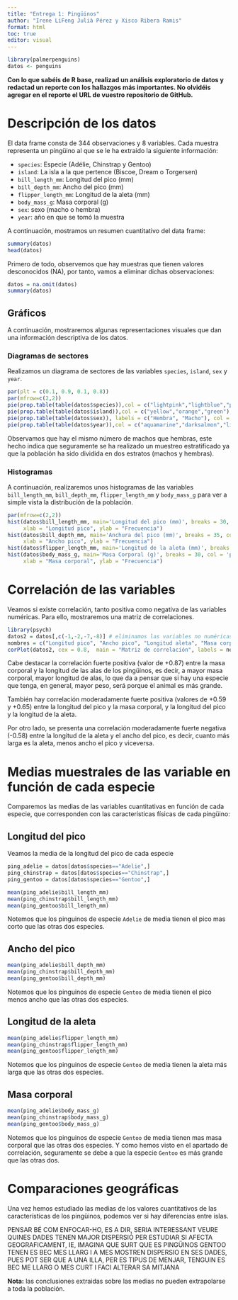 ```yaml
---
title: "Entrega 1: Pingüinos"
author: "Irene LiFeng Julià Pérez y Xisco Ribera Ramis"
format: html
toc: true
editor: visual
---
```



```r
library(palmerpenguins)
datos <- penguins
```

**Con lo que sabéis de R base, realizad un análisis exploratorio de datos y redactad un reporte con los hallazgos más importantes. No olvidéis agregar en el reporte el URL de vuestro repositorio de GitHub.**


# Descripción de los datos


El data frame consta de 344 observaciones y 8 variables. Cada muestra representa un pingüino al que se le ha extraido la siguiente información:

- `species`: Especie (Adélie, Chinstrap y Gentoo)
- `island`: La isla a la que pertence (Biscoe, Dream o Torgersen)
- `bill_length_mm`: Longitud del pico (mm)
- `bill_depth_mm`: Ancho del pico (mm)
- `flipper_length_mm`: Longitud de la aleta (mm) 
- `body_mass_g`: Masa corporal (g)
- `sex`: sexo (macho o hembra)
- `year`: año en que se tomó la muestra

A continuación, mostramos un resumen cuantitativo del data frame:

```r
summary(datos)
head(datos)
```


Primero de todo, observemos que hay muestras que tienen valores desconocidos (NA), por tanto, vamos a eliminar dichas observaciones:


```r
datos = na.omit(datos)
summary(datos)
```


## Gráficos

A continuación, mostraremos algunas representaciones visuales que dan una información descriptiva de los datos.

### Diagramas de sectores

Realizamos un diagrama de sectores de las variables `species`, `island`, `sex` y `year`.

```r
par(plt = c(0.1, 0.9, 0.1, 0.8))
par(mfrow=c(2,2))
pie(prop.table(table(datos$species)),col = c("lightpink","lightblue","purple"), main = "Proporción de especies")
pie(prop.table(table(datos$island)),col = c("yellow","orange","green"), main = "Proporción de cada isla")
pie(prop.table(table(datos$sex)), labels = c("Hembra", "Macho"), col = c("blue","coral"), main = "Sexo")
pie(prop.table(table(datos$year)),col = c("aquamarine","darksalmon","lightgreen"), main = "Año del experimento")
```

Observamos que hay el mismo número de machos que hembras, este hecho indica que seguramente se ha realizado un muestreo estratificado ya que la población ha sido dividida en dos estratos (machos y hembras).



### Histogramas

A continuación, realizaremos unos histogramas de las variables `bill_length_mm`, `bill_depth_mm`, `flipper_length_mm` y `body_mass_g` para ver a simple vista la distribución de la población.


```r
par(mfrow=c(2,2))
hist(datos$bill_length_mm, main='Longitud del pico (mm)', breaks = 30, col = 'lightblue',
     xlab = "Longitud pico", ylab = "Frecuencia")
hist(datos$bill_depth_mm, main='Anchura del pico (mm)', breaks = 35, col = 'coral3',
     xlab = "Ancho pico", ylab = "Frecuencia")
hist(datos$flipper_length_mm, main='Longitud de la aleta (mm)', breaks = 30, col = 'lightgreen', xlab = "Longitud aleta", ylab = "Frecuencia")
hist(datos$body_mass_g, main='Masa Corporal (g)', breaks = 30, col = 'pink',
     xlab = "Masa corporal", ylab = "Frecuencia")
```


# Correlación de las variables

Veamos si existe correlación, tanto positiva como negativa de las variables numéricas. Para ello, mostraremos una matriz de correlaciones.


```r
library(psych)
datos2 = datos[,c(-1,-2,-7,-8)] # eliminamos las variables no numéricas
nombres = c("Longitud pico", "Ancho pico", "Longitud aleta", "Masa corporal")
corPlot(datos2, cex = 0.8,  main = "Matriz de correlación", labels = nombres)
```

Cabe destacar la correlación fuerte positiva (valor de +0.87) entre la masa corporal y la longitud de las alas de los pingüinos, es decir, a mayor masa corporal, mayor longitud de alas, lo que da a pensar que si hay una especie que tenga, en general, mayor peso, será porque el animal es más grande.

También hay correlación moderadamente fuerte positiva (valores de +0.59 y +0.65) entre la longitud del pico y la masa corporal, y la longitud del pico y la longitud de la aleta.

Por otro lado, se presenta una correlación moderadamente fuerte negativa (-0.58) entre la longitud de la aleta y el ancho del pico, es decir, cuanto más larga es la aleta, menos ancho el pico y viceversa.


# Medias muestrales de las variable en función de cada especie

Comparemos las medias de las variables cuantitativas en función de cada especie, que corresponden con las características físicas de cada pingüino:

## Longitud del pico

Veamos la media de la longitud del pico de cada especie

```r
ping_adelie = datos[datos$species=="Adelie",]
ping_chinstrap = datos[datos$species=="Chinstrap",]
ping_gentoo = datos[datos$species=="Gentoo",]

mean(ping_adelie$bill_length_mm)
mean(ping_chinstrap$bill_length_mm)
mean(ping_gentoo$bill_length_mm)
```

Notemos que los pinguinos de especie `Adelie` de media tienen el pico mas corto que las otras dos especies.

## Ancho del pico

```r
mean(ping_adelie$bill_depth_mm)
mean(ping_chinstrap$bill_depth_mm)
mean(ping_gentoo$bill_depth_mm)
```

Notemos que los pinguinos de especie `Gentoo` de media tienen el pico menos ancho que las otras dos especies.

## Longitud de la aleta

```r
mean(ping_adelie$flipper_length_mm)
mean(ping_chinstrap$flipper_length_mm)
mean(ping_gentoo$flipper_length_mm)
```

Notemos que los pinguinos de especie `Gentoo` de media tienen la aleta más larga que las otras dos especies.

## Masa corporal

```r
mean(ping_adelie$body_mass_g)
mean(ping_chinstrap$body_mass_g)
mean(ping_gentoo$body_mass_g)
```

Notemos que los pinguinos de especie `Gentoo` de media tienen mas masa corporal que las otras dos especies. Y como hemos visto en el apartado de correlación, seguramente se debe a que la especie `Gentoo` es más grande que las otras dos.


# Comparaciones geográficas

Una vez hemos estudiado las medias de los valores cuantitativos de las características de los pingüinos, podemos ver si hay diferencias entre islas.

PENSAR BÉ COM ENFOCAR-HO, ES A DIR, SERIA INTERESSANT VEURE QUINES DADES TENEN MAJOR DISPERSIÓ PER ESTUDIAR SI AFECTA GEOGRAFICAMENT, IE, IMAGINA QUE SURT QUE ES PINGÜINOS GENTOO TENEN ES BEC MES LLARG I A MES MOSTREN DISPERSIO EN SES DADES, PUES POT SER QUE A UNA ILLA, PER ES TIPUS DE MENJAR, TENGUIN ES BEC ME LLARG O MES CURT I FACI ALTERAR SA MITJANA





**Nota:** las conclusiones extraidas sobre las medias no pueden extrapolarse a toda la población.
